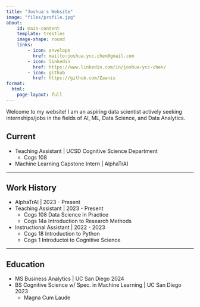 ```yaml
---
title: "Joshua's Website"
image: "files/profile.jpg"
about:
    id: main-content
    template: trestles
    image-shape: round
    links:
        - icon: envelope
          href: mailto:joshua.ycc.chen@gmail.com
        - icon: linkedin
          href: https://www.linkedin.com/in/joshua-ycc-chen/
        - icon: github
          href: https://github.com/Zaanis 
format:
  html:
    page-layout: full
---
```

Welcome to my website!
I am an aspiring data scientist actively seeking internships/jobs in the fields of AI, ML, Data Science, and Data Analytics.

:::{#main-content}

## Current

 - Teaching Assistant | UCSD Cognitive Science Department
    - Cogs 108
 - Machine Learning Capstone Intern | AlphaTrAI 

-----

## Work History
 - AlphaTrAI [| 2023 - Present]{.gray}
 - Teaching Assistant [| 2023 - Present]{.gray}
    - Cogs 108 Data Science in Practice
    - Cogs 14a Introduction to Research Methods
 - Instructional Assistant [| 2022 - 2023]{.gray}
    - Cogs 18 Introduction to Python
    - Cogs 1 Introductoi to Cognitive Science

-----

## Education

 - MS Business Analytics [| UC San Diego 2024]{.gray}
 - BS Cognitive Science w/ Spec. in Machine Learning [| UC San Diego 2023]{.gray}
    - Magna Cum Laude
:::